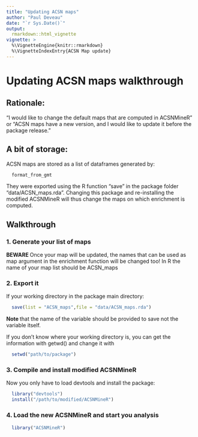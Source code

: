 ---
title: "Updating ACSN maps"
author: "Paul Deveau"
date: "`r Sys.Date()`"
output: 
  rmarkdown::html_vignette
vignette: >
  %\VignetteEngine{knitr::rmarkdown}
  %\VignetteIndexEntry{ACSN Map update}
---


# Updating ACSN maps walkthrough

## Rationale:

"I would like to change the default maps that are computed in ACSNMineR" or "ACSN maps have a new version, and I would like to update it before the package release." 

## A bit of storage:
ACSN maps are stored as a list of dataframes generated by:
````{r format, eval = FALSE}
  format_from_gmt 
```` 

They were exported using the R function "save" in the package folder "data/ACSN_maps.rda".
Changing this package and re-installing the modified ACSNMineR will thus change the maps on which enrichment is computed.

## Walkthrough
### 1. Generate your list of maps
<b> BEWARE </b> Once your map will be updated, the names that can be used as map argument in the enrichment function will be changed too!
In R the name of your map list should be ACSN_maps

### 2. Export it
If your working directory in the package main directory:
```{r export, eval = FALSE}
  save(list = "ACSN_maps",file = "data/ACSN_maps.rda")

````
<b> Note </b> that the name of the variable should be provided to save not the variable itself.

If you don't know where your working directory is, you can get the information with getwd() and change it with
```{r setwd, eval = FALSE}
  setwd("path/to/package")
````

### 3. Compile and install modified ACSNMineR

Now you only have to load devtools and install the package:
````{r devtools, eval = FALSE}
  library("devtools")
  install("/path/to/modified/ACSNMineR")
````

### 4. Load the new ACSNMineR and start you analysis
````{r library, eval = FALSE}
  library("ACSNMineR")

````
